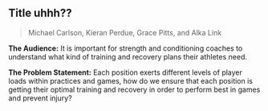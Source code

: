## Title uhhh??
>Michael Carlson, Kieran Perdue, Grace Pitts, and Alka Link

**The Audience:** It is important for strength and conditioning coaches to understand what kind of training and recovery plans their athletes need. 


**The Problem Statement:** Each position exerts different levels of player loads within practices and games, how do we ensure that each position is getting their optimal training and recovery in order to perform best in games and prevent injury?